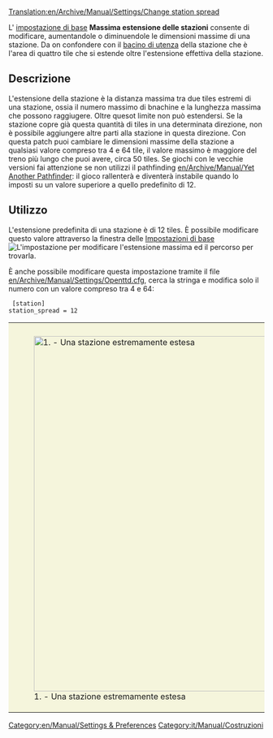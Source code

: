[[Translation:en/Archive/Manual/Settings/Change station spread]]


L' [[it/Impostazioni base#limiti|impostazione di base]] '''Massima estensione delle stazioni''' consente di modificare, aumentandole o diminuendole le dimensioni massime di una stazione. Da on confondere con il [[it/Manual/Bacino di utenza|bacino di utenza]] della stazione che è l'area di quattro tile che si estende oltre l'estensione effettiva della stazione.

== Descrizione ==
L'estensione della stazione è la distanza massima tra due tiles estremi di una stazione, ossia il numero massimo di bnachine e la lunghezza massima che possono raggiugere. Oltre quesot limite non può estendersi. Se la stazione copre già questa quantità di tiles in una determinata direzione, non è possibile aggiungere altre parti alla stazione in questa direzione. Con questa patch puoi cambiare le dimensioni massime della stazione a qualsiasi valore compreso tra 4 e 64 tile, il valore massimo è maggiore del treno più lungo che puoi avere, circa 50 tiles. Se giochi con le vecchie versioni fai attenzione se non utilizzi il pathfinding [[en/Archive/Manual/Yet Another Pathfinder]]: il gioco rallenterà e diventerà instabile quando lo imposti su un valore superiore a quello predefinito di 12.

== Utilizzo ==
L'estensione predefinita di una stazione è di 12 tiles. È possibile modificare questo valore attraverso la finestra delle [[it/Impostazioni di base#limiti|Impostazioni di base]] 
[[File:it/Archive/Manual/Settings/ImpBaLimiti Estensione stazione.png|none|frame|L'impostazione per modificare l'estensione massima ed il percorso per trovarla.]]

È anche possibile modificare questa impostazione tramite il file [[en/Archive/Manual/Settings/Openttd.cfg]], cerca la stringa e modifica solo il numero con un valore compreso tra 4 e 64:

<Pre> [station]
station_spread = 12 </pre>

{|style="border: 0px; margin: 5px auto 25px auto;"
|style="padding: 10px 10px 5px; 10px; background-color: #F5F5DC;"|[[File:en/Archive/Manual/Settings/ChangeStationSpread.png|thumb|center|700px|1. - Una stazione estremamente estesa]]
|}

[[Category:en/Manual/Settings & Preferences]]
[[Category:it/Manual/Costruzioni]]